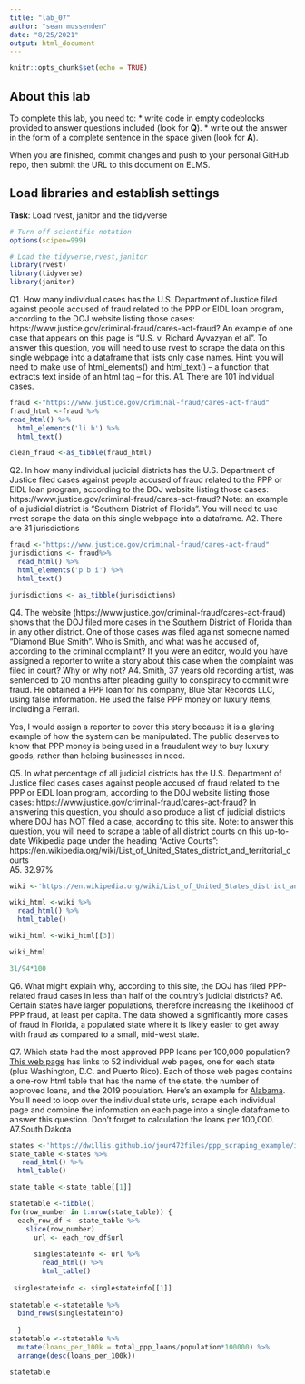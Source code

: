 ```yaml
---
title: "lab_07"
author: "sean mussenden"
date: "8/25/2021"
output: html_document
---
```


```r
knitr::opts_chunk$set(echo = TRUE)
```

## About this lab

To complete this lab, you need to:
* write code in empty codeblocks provided to answer questions included (look for **Q**).
* write out the answer in the form of a complete sentence in the space given (look for **A**).

When you are finished, commit changes and push to your personal GitHub repo, then submit the URL to this document on ELMS.

## Load libraries and establish settings
**Task**: Load rvest, janitor and the tidyverse
```r
# Turn off scientific notation
options(scipen=999)

# Load the tidyverse,rvest,janitor
library(rvest)
library(tidyverse)
library(janitor)
```


Q1. How many individual cases has the U.S. Department of Justice filed against people accused of fraud related to the PPP or EIDL loan program, according to the DOJ website listing those cases: https://www.justice.gov/criminal-fraud/cares-act-fraud?  An example of one case that appears on this page is "U.S. v. Richard Ayvazyan et al". To answer this question, you will need to use rvest to scrape the data on this single webpage into a dataframe that lists only case names. Hint: you will need to make use of html_elements() and html_text() -- a function that extracts text inside of an html tag -- for this.
A1.
There are 101 individual cases.
```r
fraud <-"https://www.justice.gov/criminal-fraud/cares-act-fraud"
fraud_html <-fraud %>% 
read_html() %>%
  html_elements('li b') %>% 
  html_text()

clean_fraud <-as_tibble(fraud_html)
```

Q2. In how many individual judicial districts has the U.S. Department of Justice filed cases against people accused of fraud related to the PPP or EIDL loan program, according to the DOJ website listing those cases: https://www.justice.gov/criminal-fraud/cares-act-fraud?  Note: an example of a judicial district is "Southern District of Florida". You will need to use rvest scrape the data on this single webpage into a dataframe.
A2.
There are 31 jurisdictions
```r
fraud <-"https://www.justice.gov/criminal-fraud/cares-act-fraud"
jurisdictions <- fraud%>% 
  read_html() %>%
  html_elements('p b i') %>% 
  html_text()

jurisdictions <- as_tibble(jurisdictions)
```

Q4. The website (https://www.justice.gov/criminal-fraud/cares-act-fraud) shows that the DOJ filed more cases in the Southern District of Florida than in any other district. One of those cases was filed against someone named "Diamond Blue Smith". Who is Smith, and what was he accused of, according to the criminal complaint? If you were an editor, would you have assigned a reporter to write a story about this case when the complaint was filed in court? Why or why not?
A4.
Smith, 37 years old recording artist, was sentenced to 20 months after pleading guilty to conspiracy to commit wire fraud. He obtained a PPP loan for his company, Blue Star Records LLC, using false information. He used the false PPP money on luxury items, including a Ferrari. 

Yes, I would assign a reporter to cover this story because it is a glaring example of how the system can be manipulated. The public deserves to know that PPP money is being used in a fraudulent way to buy luxury goods, rather than helping businesses in need.

Q5. In what percentage of all judicial districts has the U.S. Department of Justice filed cases cases against people accused of fraud related to the PPP or EIDL loan program, according to the DOJ website listing those cases: https://www.justice.gov/criminal-fraud/cares-act-fraud? In answering this question, you should also produce a list of judicial districts where DOJ has NOT filed a case, according to this site.  Note: to answer this question, you will need to scrape a table of all district courts on this up-to-date Wikipedia page under the heading "Active Courts": https://en.wikipedia.org/wiki/List_of_United_States_district_and_territorial_courts  
A5.
32.97%

```r
wiki <-'https://en.wikipedia.org/wiki/List_of_United_States_district_and_territorial_courts'

wiki_html <-wiki %>% 
  read_html() %>%
  html_table()

wiki_html <-wiki_html[[3]]

wiki_html

31/94*100
```
Q6. What might explain why, according to this site, the DOJ has filed PPP-related fraud cases in less than half of the country's judicial districts?
A6. Certain states have larger populations, therefore increasing the likelihood of PPP fraud, at least per capita. The data showed a significantly more cases of fraud in Florida, a populated state where it is likely easier to get away with fraud as compared to a small, mid-west state. 

Q7. Which state had the most approved PPP loans per 100,000 population? [This web page](https://dwillis.github.io/jour472files/ppp_scraping_example/index.html) has links to 52 individual web pages, one for each state (plus Washington, D.C. and Puerto Rico). Each of those web pages contains a one-row html table that has the name of the state, the number of approved loans, and the 2019 population. Here's an example for [Alabama](https://dwillis.github.io/jour472files/ppp_scraping_example/states/alabama.html). You'll need to loop over the individual state urls, scrape each individual page and combine the information on each page into a single dataframe to answer this question. Don't forget to calculation the loans per 100,000.
A7.South Dakota
```r
states <-'https://dwillis.github.io/jour472files/ppp_scraping_example/index.html'
state_table <-states %>%
   read_html() %>%
  html_table()

state_table <-state_table[[1]]

statetable <-tibble()
for(row_number in 1:nrow(state_table)) {
  each_row_df <- state_table %>%
    slice(row_number)
      url <- each_row_df$url
      
      singlestateinfo <- url %>% 
        read_html() %>% 
        html_table()
      
 singlestateinfo <- singlestateinfo[[1]]  
        
statetable <-statetable %>% 
  bind_rows(singlestateinfo)
  
  }
statetable <-statetable %>% 
  mutate(loans_per_100k = total_ppp_loans/population*100000) %>% 
  arrange(desc(loans_per_100k))

statetable
```

